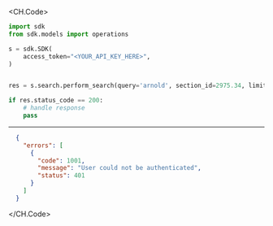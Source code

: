 
<CH.Code>
```python PerformSearch.py
import sdk
from sdk.models import operations

s = sdk.SDK(
    access_token="<YOUR_API_KEY_HERE>",
)


res = s.search.perform_search(query='arnold', section_id=2975.34, limit=5)

if res.status_code == 200:
    # handle response
    pass
```
---

```json Example Response
  {
    "errors": [
      {
        "code": 1001,
        "message": "User could not be authenticated",
        "status": 401
      }
    ]
  }
```
</CH.Code>
